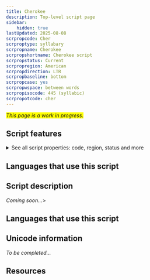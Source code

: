 ```yaml
---
title: Cherokee
description: Top-level script page
sidebar:
    hidden: true
lastUpdated: 2025-08-08
scrpropcode: Cher
scrproptype: syllabary
scrpropname: Cherokee
scrpropshortname: Cherokee script
scrpropstatus: Current
scrpropregion: American
scrpropdirection: LTR
scrpropbaseline: bottom
scrpropcase: yes
scrpropwspace: between words
scrpropisocode: 445 (syllabic)
scrpropotcode: cher
---
```


<span style='background-color:yellow'>_This page is a work in progress._</span>


## Script features

<details>
<summary> See all script properties: code, region, status and more</summary>
<ScriptInfo />
</details>

## Languages that use this script

<WsList script='Cher' wsMax='5' />

## Script description

_Coming soon..._>

## Languages that use this script

<WsList script='Cher' wsMax='5' />

## Unicode information

_To be completed..._

## Resources

<ScriptResources detailSummary='seemore' />

